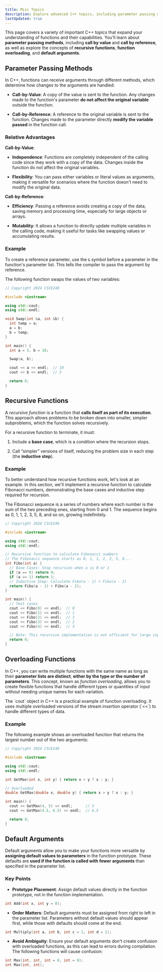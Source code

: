 ```yaml
---
title: Misc Topics
description: Explore advanced C++ topics, including parameter passing methods (call by value and call by reference), recursive functions, function overloading, and default arguments.
lastUpdated: true
---
```


This page covers a variety of important C++ topics that expand your understanding 
of functions and their capabilities. You'll learn about **parameter passing methods**, 
including **call by value** and **call by reference**, as well as explore the concepts of 
**recursive functions**, **function overloading**, and **default arguments**.

## Parameter Passing Methods

In C++, functions can receive arguments through different methods, which determine how 
changes to the arguments are handled:

- **Call-by-Value**: A copy of the value is sent to the function. Any changes made to the 
function's parameter **do not affect the original variable** outside the function.

- **Call-by-Reference**: A reference to the original variable is sent to the function. 
Changes made to the parameter directly **modify the variable passed** in the function call.

### Relative Advantages

**Call-by-Value**:

- **Independence**: Functions are completely independent of the calling code since they work 
with a copy of the data. Changes inside the function do not affect the original variables.

- **Flexibility**: You can pass either variables or literal values as arguments, making it 
versatile for scenarios where the function doesn't need to modify the original data.

**Call-by-Reference**:

- **Efficiency**: Passing a reference avoids creating a copy of the data, saving memory and 
processing time, especially for large objects or arrays.

- **Mutability**: It allows a function to directly update multiple variables in the calling 
code, making it useful for tasks like swapping values or accumulating results.

### Example

To create a reference parameter, use the `&` symbol before a parameter in the function's parameter list. 
This tells the compiler to pass the argument by reference.

The following function swaps the values of two variables:

```cpp title="driver.cc"
// Copyright 2024 CSCE240

#include <iostream>

using std::cout;
using std::endl;

void Swap(int &a, int &b) {
  int temp = a;
  a = b;
  b = temp;
}

int main() {
  int a = 5, b = 10;

  Swap(a, b);

  cout << a << endl;  // 10
  cout << b << endl;  // 5

  return 0;
}
```

## Recursive Functions

A *recursive function* is a function that **calls itself as part of its execution**. 
This approach allows problems to be broken down into smaller, simpler subproblems, 
which the function solves recursively.

For a recursive function to terminate, it must:

1. Include a **base case**, which is a condition where the recursion stops.

2. Call “simpler” versions of itself, reducing the problem size in each step (the **inductive step**).

### Example

To better understand how recursive functions work, let's look at an example. In this 
section, we'll implement a recursive function to calculate Fibonacci numbers, 
demonstrating the base cases and inductive step required for recursion.

The Fibonacci sequence is a series of numbers where each number is the sum of the 
two preceding ones, starting from 0 and 1. The sequence begins as 0, 1, 1, 2, 3, 
5, 8, and so on, growing indefinitely.

```cpp title="driver.cc"
// Copyright 2024 CSCE240

#include <iostream>

using std::cout;
using std::endl;

// Recursive function to calculate Fibonacci numbers
// The Fibonacci sequence starts as 0, 1, 1, 2, 3, 5, 8...
int Fibo(int a) {
  // Base Cases: Stop recursion when a is 0 or 1
  if (a == 0) return 0;
  if (a == 1) return 1;
  // Inductive Step: Calculate Fibo(a - 1) + Fibo(a - 2)
  return Fibo(a - 1) + Fibo(a - 2);
}

int main() {
  // Test cases
  cout << Fibo(0) << endl;  // 0
  cout << Fibo(1) << endl;  // 1
  cout << Fibo(2) << endl;  // 1
  cout << Fibo(3) << endl;  // 2
  cout << Fibo(4) << endl;  // 3

  // Note: This recursive implementation is not efficient for large inputs
  return 0;
}
```

## Overloading Functions

In C++, you can write multiple functions with the same name as long as their 
**parameter lists are distinct**, **either by the type or the number of parameters**. 
This concept, known as *function overloading*, allows you to create flexible 
functions that handle different types or quantities of input without needing 
unique names for each variation.


<Aside>
The `cout` object in C++ is a practical example of function overloading. 
It uses multiple overloaded versions of the stream insertion operator 
(`<<`) to handle different types of data.
</Aside>

### Example

The following example shows an overloaded function that returns the largest number 
out of the two arguments:

```cpp title="driver.cc"
// Copyright 2024 CSCE240

#include <iostream>

using std::cout;
using std::endl;

int GetMax(int x, int y) { return x > y ? x : y; }

// Overloaded
double GetMax(double x, double y) { return x > y ? x : y; }

int main() {
  cout << GetMax(4, 5) << endl;      // 5
  cout << GetMax(4.5, 6.5) << endl;  // 6.5

  return 0;
}
```

## Default Arguments

Default arguments allow you to make your functions more versatile by **assigning 
default values to parameters** in the function prototype. These defaults are **used 
if the function is called with fewer arguments** than specified in the parameter list.

### Key Points

- **Prototype Placement**: Assign default values directly in the function prototype, 
not in the function implementation.

```cpp
int Add(int x, int y = 0);
```

- **Order Matters**: Default arguments must be assigned from right to left in the parameter 
list. Parameters without default values should appear first, while those with defaults 
should come at the end.

```cpp
int Multiply(int a, int b, int c = 1, int d = 1);
```

- **Avoid Ambiguity**: Ensure your default arguments don't create confusion with overloaded functions, 
as this can lead to errors during compilation. The following functions will cause confusion: 

```cpp
int Max(int, int, int = 0, int = 0);
int Max(int, int);
```